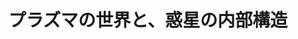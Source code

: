 ﻿---
title: "プラズマの世界と、惑星の内部構造"
category: "理学院"
vol: 34
interviewee: "藤本 正樹 "
url: ""
tags: ["構造","惑星","プラズマ"]
pdf: "34-1.pdf"
career: ""
pdfurl: "34-1/34-1.pdf"
preface: "藤本先生が行っている希薄なプラズマである無衝突プラズマの研究、助手の小林先生が行っている弾性波による惑星内部構造に関する研究の紹介。"
---
